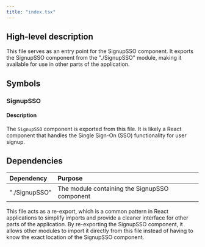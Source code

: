 ```yaml
---
title: "index.tsx"
---
```


## High-level description
This file serves as an entry point for the SignupSSO component. It exports the SignupSSO component from the "./SignupSSO" module, making it available for use in other parts of the application.

## Symbols

### SignupSSO
#### Description
The `SignupSSO` component is exported from this file. It is likely a React component that handles the Single Sign-On (SSO) functionality for user signup.

## Dependencies
| Dependency | Purpose |
|:-----------|:--------|
| "./SignupSSO" | The module containing the SignupSSO component |

This file acts as a re-export, which is a common pattern in React applications to simplify imports and provide a cleaner interface for other parts of the application. By re-exporting the SignupSSO component, it allows other modules to import it directly from this file instead of having to know the exact location of the SignupSSO component.